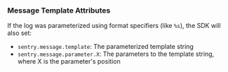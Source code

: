 ### Message Template Attributes

If the log was parameterized using format specifiers (like `%s`), the SDK will also set:

- `sentry.message.template`: The parameterized template string
- `sentry.message.parameter.X`: The parameters to the template string, where X is the parameter's position